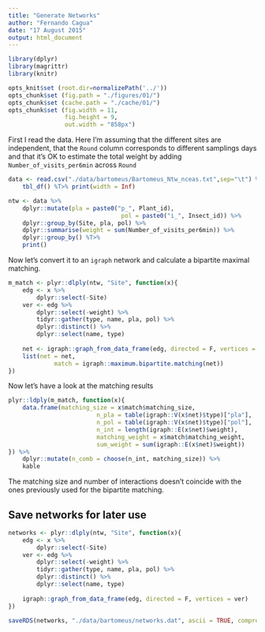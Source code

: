 ```yaml
---
title: "Generate Networks"
author: "Fernando Cagua"
date: "17 August 2015"
output: html_document
---
```


```r
library(dplyr)
library(magrittr)
library(knitr)

opts_knit$set (root.dir=normalizePath('../'))
opts_chunk$set (fig.path = "./figures/01/")
opts_chunk$set (cache.path = "./cache/01/")
opts_chunk$set (fig.width = 11, 
                fig.height = 9,
                out.width = "858px")
```

First I read the data. Here I'm assuming that the different sites are independent, that the `Round` column corresponds to different samplings days and that it's OK to estimate the total weight by adding `Number_of_visits_per6min` across `Round`

```r
data <- read.csv("./data/bartomeus/Bartomeus_Ntw_nceas.txt",sep="\t") %>%
	tbl_df() %T>% print(width = Inf)

ntw <- data %>%
	dplyr::mutate(pla = paste0("p_", Plant_id),
								pol = paste0("i_", Insect_id)) %>%
	dplyr::group_by(Site, pla, pol) %>%
	dplyr::summarise(weight = sum(Number_of_visits_per6min)) %>%
	dplyr::group_by() %T>%
	print()
```

Now let's convert it to an `igraph` network and calculate a bipartite maximal matching.

```r
m_match <- plyr::dlply(ntw, "Site", function(x){
	edg <- x %>% 
		dplyr::select(-Site)
	ver <- edg %>%
		dplyr::select(-weight) %>%
		tidyr::gather(type, name, pla, pol) %>%
		dplyr::distinct() %>%
		dplyr::select(name, type)
	
	net <- igraph::graph_from_data_frame(edg, directed = F, vertices = ver)
	list(net = net,
			 match = igraph::maximum.bipartite.matching(net))
})
```

Now let's have a look at the matching results

```r
plyr::ldply(m_match, function(x){
	data.frame(matching_size = x$match$matching_size,
						 n_pla = table(igraph::V(x$net)$type)["pla"],
						 n_pol = table(igraph::V(x$net)$type)["pol"],
						 n_int = length(igraph::E(x$net)$weight),
						 matching_weight = x$match$matching_weight,
						 sum_weight = sum(igraph::E(x$net)$weight))
}) %>% 
	dplyr::mutate(n_comb = choose(n_int, matching_size)) %>%
	kable
```

The matching size and number of interactions doesn't coincide with the ones previously used for the bipartite matching.

## Save networks for later use

```r
networks <- plyr::dlply(ntw, "Site", function(x){
	edg <- x %>% 
		dplyr::select(-Site)
	ver <- edg %>%
		dplyr::select(-weight) %>%
		tidyr::gather(type, name, pla, pol) %>%
		dplyr::distinct() %>%
		dplyr::select(name, type)
	
	igraph::graph_from_data_frame(edg, directed = F, vertices = ver)
})

saveRDS(networks, "./data/bartomeus/networks.dat", ascii = TRUE, compress = FALSE)
```

